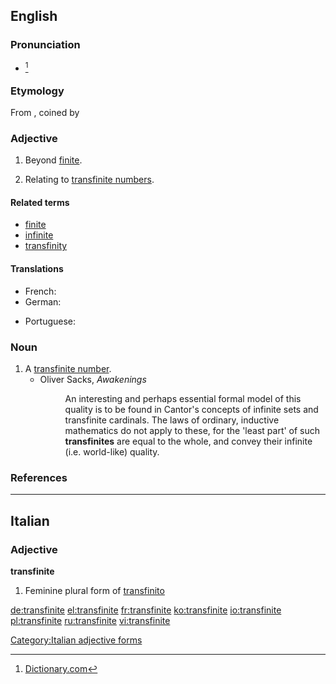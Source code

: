 ==English==

===Pronunciation===
* {{IPA|/trænsˈfaɪnaɪt/}}<ref>[http://dictionary.reference.com/browse/transfinite Dictionary.com]</ref>

===Etymology===
From {{etyl|de|en}} {{term|transfinit|lang=de}}, coined by {{w|Georg Cantor}}

===Adjective===
{{en-adj|-}}

# Beyond [[finite]].
# {{context|mathematics|lang=en}} Relating to [[transfinite number]]s.

====Related terms====
* [[finite]]
* [[infinite]]
* [[transfinity]]

====Translations====
{{trans-top|beyond finite}}
* French: {{t+|fr|transfini}}
* German: {{t+|de|transfinit}}
{{trans-mid}}
* Portuguese: {{t-|pt|transfinito|m}}
{{trans-bottom}}

===Noun===
{{en-noun}}

# A [[transfinite number]].
#* Oliver Sacks, ''Awakenings''
#*: An interesting and perhaps essential formal model of this quality is to be found in Cantor's concepts of infinite sets and transfinite cardinals. The laws of ordinary, inductive mathematics do not apply to these, for the 'least part' of such '''transfinites''' are equal to the whole, and convey their infinite (i.e. world-like) quality.

===References===
<references/>

----

==Italian==

===Adjective===
'''transfinite''' {{f}}

# Feminine plural form of [[transfinito]]

[[Category:Italian adjective forms]]

[[de:transfinite]]
[[el:transfinite]]
[[fr:transfinite]]
[[ko:transfinite]]
[[io:transfinite]]
[[pl:transfinite]]
[[ru:transfinite]]
[[vi:transfinite]]